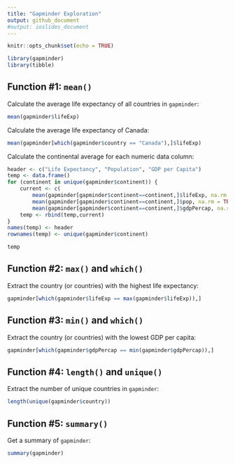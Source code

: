 ```yaml
---
title: "Gapminder Exploration"
output: github_document
#output: ioslides_document
---
```


```r
knitr::opts_chunk$set(echo = TRUE)
```

```r
library(gapminder)
library(tibble)
```
## Function #1: `mean()`
Calculate the average life expectancy of all countries in `gapminder`:
```r
mean(gapminder$lifeExp)
```

Calculate the average life expectancy of Canada:
```r
mean(gapminder[which(gapminder$country == "Canada"),]$lifeExp)
```

Calculate the continental average for each numeric data column:
```r
header <- c("Life Expectancy", "Population", "GDP per Capita")
temp <- data.frame()
for (continent in unique(gapminder$continent)) {
    current <- c(
        mean(gapminder[gapminder$continent==continent,]$lifeExp, na.rm = TRUE), 
        mean(gapminder[gapminder$continent==continent,]$pop, na.rm = TRUE),
        mean(gapminder[gapminder$continent==continent,]$gdpPercap, na.rm=TRUE))
    temp <- rbind(temp,current)
}
names(temp) <- header
rownames(temp) <- unique(gapminder$continent)

temp
```

## Function #2: `max()` and `which()`
Extract the country (or countries) with the highest life expectancy:

```r
gapminder[which(gapminder$lifeExp == max(gapminder$lifeExp)),]
```

## Function #3: `min()` and `which()`
Extract the country (or countries) with the lowest GDP per capita:

```r
gapminder[which(gapminder$gdpPercap == min(gapminder$gdpPercap)),]
```

## Function #4: `length()` and `unique()`
Extract the number of unique countries in `gapminder`:
```r
length(unique(gapminder$country))
```

## Function #5: `summary()`
Get a summary of `gapminder`:
```r
summary(gapminder)
```